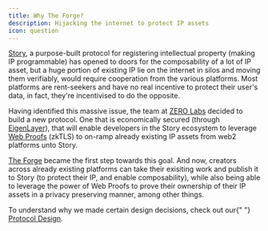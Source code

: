 ```yaml
---
title: Why The Forge?
description: Hijacking the internet to protect IP assets
icon: question
---
```


<a href="https://story.foundation">Story</a>, a purpose-built protocol for
registering intellectual property (making IP programmable) has opened to doors
for the composability of a lot of IP asset, but a huge portion of existing IP
lie on the internet in silos and moving them verifiably, would require
cooperation from the various platforms. Most platforms are rent-seekers and have
no real incentive to protect their user's data, in fact, they're incentivised to
do the opposite.

Having identified this massive issue, the team at <a href="https://0xzero.org">ZERO Labs</a> decided to build a new protocol. One that is economically secured (through <a href="https://eigenlayer.xyz">EigenLayer</a>), that will enable developers in the Story ecosystem to leverage <a href="/web-proofs">Web Proofs</a> (zkTLS) to on-ramp already existing IP assets from web2 platforms unto Story.

<a href="https://github.com/0xzerolabs/the-forge">The Forge</a> became the first
step towards this goal. And now, creators across already existing platforms can
take their exisiting work and publish it to Story (to protect their IP, and
enable composability), while also being able to leverage the power of Web Proofs
to prove their ownership of their IP assets in a privacy preserving manner,
among other things.

<Tip>
  To understand why we made certain design decisions, check out our{" "}
  <a href="/protocol-design">Protocol Design</a>.
</Tip>
